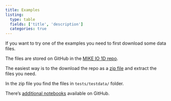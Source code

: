 ```yaml
---
title: Examples
listing:
  type: table
  fields: ['title', 'description']
  categories: true
---
```


::: {.callout-tip title="Example data" collapse="true"}

If you want to try one of the examples you need to first download some data files.

The files are stored on GitHub in the [MIKE IO 1D repo](https://github.com/DHI/mikeio1d).

The easiest way is to the download the repo as a [zip file](https://github.com/DHI/mikeio1d/archive/main.zip) and extract the files you need.

In the zip file you find the files in `tests/testdata/` folder.
:::

::: {.callout-tip title="Additional examples on GitHub" collapse="true"}
There's [additional notebooks](https://github.com/DHI/mikeio1d/tree/main/notebooks) available on GitHub.
:::